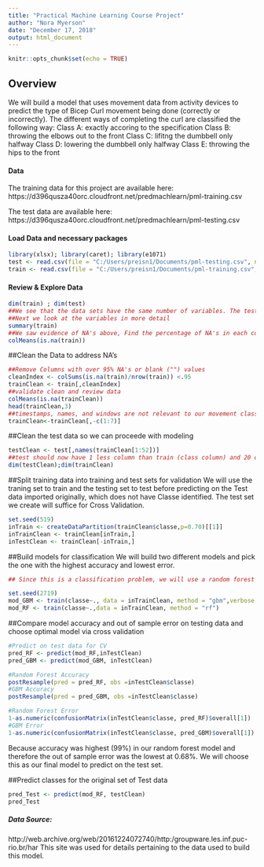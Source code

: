 ```yaml
---
title: "Practical Machine Learning Course Project"
author: "Nora Myerson"
date: "December 17, 2018"
output: html_document
---
```


```r
knitr::opts_chunk$set(echo = TRUE)
```

## Overview
We will build a model that uses movement data from activity devices to predict the type of Bicep Curl movement being done (correctly or incorrectly). The different ways of completing the curl are classified the following way:
  Class A: exactly accoring to the specification
  Class B: throwing the elbows out to the front
  Class C: lifitng the dumbbell only halfway
  Class D: lowering the dumbbell only halfway
  Class E: throwing the hips to the front
  
#### Data
The training data for this project are available here:
https://d396qusza40orc.cloudfront.net/predmachlearn/pml-training.csv

The test data are available here:
https://d396qusza40orc.cloudfront.net/predmachlearn/pml-testing.csv

#### Load Data and necessary packages
```r
library(xlsx); library(caret); library(e1071)
test <- read.csv(file = "C:/Users/preisn1/Documents/pml-testing.csv", na.strings = c("NA","","#DIV/0!"))
train <- read.csv(file = "C:/Users/preisn1/Documents/pml-training.csv",na.strings = c("NA","","#DIV/0!"))
```
#### Review & Explore Data
```r
dim(train) ; dim(test)
##We see that the data sets have the same number of variables. The test set can be used for cross validation of the model built on the training set.
##Next we look at the variables in more detail
summary(train)
##We saw evidence of NA's above, Find the percentage of NA's in each column
colMeans(is.na(train))
```

##Clean the Data to address NA's
```r
##Remove Columns with over 95% NA's or blank ("") values
cleanIndex <- colSums(is.na(train)/nrow(train)) <.95
trainClean <- train[,cleanIndex]
##validate clean and review data
colMeans(is.na(trainClean))
head(trainClean,3)
##timestamps, names, and windows are not relevant to our movement classification prediction so we can remove columns 1-7 them from the set.
trainClean<-trainClean[,-c(1:7)]
``` 

##Clean the test data so we can proceede with modeling 
```r
testClean <- test[,names(trainClean[1:52])]
##test should now have 1 less column than train (class column) and 20 observations
dim(testClean);dim(trainClean)
```

##Split training data into training and test sets for validation
We will use the traning set to train and the testing set to test before predicting on the Test data imported originally, which does not have Classe identified. The test set we create will suffice for Cross Validation.
```r
set.seed(519)
inTrain <- createDataPartition(trainClean$classe,p=0.70)[[1]]
inTrainClean <- trainClean[inTrain,]
inTestClean <- trainClean[-inTrain,]
```

##Build models for classification
We will build two different models and pick the one with the highest accuracy and lowest error.
```r
## Since this is a classification problem, we will use a random forest (rf) and Stochastic Gradient Boosing (gbm) to classify the types of Bicep Curls being performed.

set.seed(2719)
mod_GBM <- train(classe~., data = inTrainClean, method = "gbm",verbose = FALSE )
mod_RF <- train(classe~.,data = inTrainClean, method = "rf")
```


##Compare model accuracy and out of sample error on testing data and choose optimal model via cross validation
```r
#Predict on test data for CV
pred_RF <- predict(mod_RF,inTestClean)
pred_GBM <- predict(mod_GBM, inTestClean)

#Random Forest Accuracy
postResample(pred = pred_RF, obs =inTestClean$classe)
#GBM Accuracy
postResample(pred = pred_GBM, obs =inTestClean$classe)

#Random Forest Error
1-as.numeric(confusionMatrix(inTestClean$classe, pred_RF)$overall[1])
#GBM Error
1-as.numeric(confusionMatrix(inTestClean$classe, pred_GBM)$overall[1])

```
Because accuracy was highest (99%) in our random forest model and therefore the out of sample error was the lowest at 0.68%. We will choose this as our final model to predict on the test set.   

##Predict classes for the original set of Test data
```r
pred_Test <- predict(mod_RF, testClean)
pred_Test
```

##### Data Source:
http://web.archive.org/web/20161224072740/http:/groupware.les.inf.puc-rio.br/har
This site was used for details pertaining to the data used to build this model.
